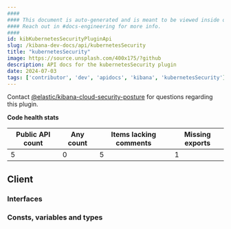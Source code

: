 ```yaml
---
####
#### This document is auto-generated and is meant to be viewed inside our experimental, new docs system.
#### Reach out in #docs-engineering for more info.
####
id: kibKubernetesSecurityPluginApi
slug: /kibana-dev-docs/api/kubernetesSecurity
title: "kubernetesSecurity"
image: https://source.unsplash.com/400x175/?github
description: API docs for the kubernetesSecurity plugin
date: 2024-07-03
tags: ['contributor', 'dev', 'apidocs', 'kibana', 'kubernetesSecurity']
---
```




Contact [@elastic/kibana-cloud-security-posture](https://github.com/orgs/elastic/teams/kibana-cloud-security-posture) for questions regarding this plugin.

**Code health stats**

| Public API count  | Any count | Items lacking comments | Missing exports |
|-------------------|-----------|------------------------|-----------------|
| 5 | 0 | 5 | 1 |

## Client

### Interfaces
<DocDefinitionList data={kubernetesSecurityObj.client.interfaces}/>

### Consts, variables and types
<DocDefinitionList data={kubernetesSecurityObj.client.misc}/>


